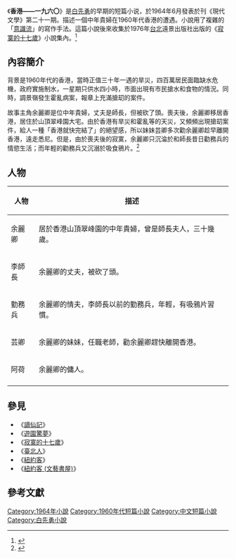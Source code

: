 《'''香港——一九六〇'''》是[[白先勇|白先勇]]的早期的短篇小说，於1964年6月發表於刊《現代文學》第二十一期。描述一個中年貴婦在1960年代香港的遭遇。小說用了複雜的「[[意識流|意識流]]」的寫作手法。這篇小說後來收集於1976年[[台北|台北]]遠景出版社出版的《[[寂寞的十七歲_(小說集)|寂寞的十七歲]]》小說集內。<ref>{{cite book |title=寂寞的十七歲 |date=2000 |author=白先勇 |publisher=允晨文化  |isbn=9789570329049 }}</ref>

== 內容簡介 ==
背景是1960年代的香港，當時正值三十年一遇的旱災，四百萬居民面臨缺水危機，政府實施制水，一星期只供水四小時，市面出現有市民搶水和食物的情況。同時，調景嶺發生霍亂病案，報章上充滿搶刧的案件。

故事主角余麗卿是位中年貴婦，丈夫是師長，但被砍了頭。喪夫後，余麗卿移居香港，居住於山頂翠峰園大宅。由於香港有旱災和霍亂等的天災，又頻頻出現搶刧案件，給人一種「香港就快完結了」的絕望感，所以妹妹芸卿多次勸余麗卿趁早離開香港，遠走悉尼。但是，由於喪夫後的寂寞，余麗卿只沉淪於和師長昔日勸務兵的情慾生活；而年輕的勸務兵又沉溺於吸食鴉片。<ref>{{cite web |title=白先勇的第一本書與《香港——一九六〇》 |work=明報月刊 |date=2014-09-13 |author=應鳳凰 |url=https://mingpaomonthly.com/mpm/wp-content/uploads/2015/11/bookc_000037.pdf }}</ref>

==人物==
{| class="wikitable"
!人物
!描述
|-
| 余麗卿 || 居於香港山頂翠峰園的中年貴婦，曾是師長夫人，三十幾歲。
|-
| 李師長 || 余麗卿的丈夫，被砍了頭。
|- 
| 勤務兵 || 余麗卿的情夫，李師長以前的勤務兵，年輕，有吸鴉片習慣。
|-
| 芸卿 || 余麗卿的妹妹，任職老師，勸余麗卿趕快離開香港。
|-
| 阿荷 || 余麗卿的傭人。
|-
|}

== 參見 ==
*《[[謫仙記_(小說集)|謫仙記]]》
*《[[遊園驚夢_(小說集)|遊園驚夢]]》
*《[[寂寞的十七歲_(小說集)|寂寞的十七歲]]》
*《[[臺北人|臺北人]]》
*《[[紐約客_(小說集)|紐約客]]》
*《[[紐約客_(文藝書屋)|紐約客 (文藝書屋)]]》

==參考文獻==
{{reflist}}

[[Category:1964年小說|Category:1964年小說]]
[[Category:1960年代短篇小說|Category:1960年代短篇小說]]
[[Category:中文短篇小說|Category:中文短篇小說]]
[[Category:白先勇小說|Category:白先勇小說]]